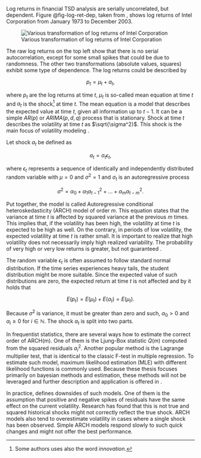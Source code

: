 Log returns in financial TSD analysis are serially uncorrelated, but dependent. Figure @fig-log-ret-dep, taken 
from \parencite[Fig. 3.1]{tsay_analysis_2005}, shows log returns of Intel Corporation from January 1973 to
December 2003.

![Various transformation of log returns of Intel Corporation \parencite{tsay_analysis_2005}](./img/log-ret-dep.png){#fig-log-ret-dep}

The raw log returns on the top left show that there is no serial autocorrelation, except for some small spikes
that could be due to randomness. The other two transformations (absolute values, squares) exhibit some type of
dependence. The log returns could be described by 

$$
p_t = \mu_t + a_t,
$$

where $p_t$ are the log returns at time $t$, $\mu_t$ is so-called mean equation at time $t$ and $a_t$ is the
shock[^shock] at time $t$. The mean equation is a model that describes the expected value at time $t$, given
all information up to $t-1$. It can be a simple $AR(p)$ or $ARIMA(p, d, q)$ process that is stationary. Shock at time
$t$ describes the volatility at time $t$ as $\sqrt{\sigma^2}$. This shock is the main focus of volatility modeling
\parencite[Fig. 3.2]{tsay_analysis_2005}.

[^shock]: Some authors uses also the word *innovation*.

Let shock $a_t$ be defined as

$$
a_t = \sigma_t \epsilon_t,
$$

where $\epsilon_t$ represents a sequence of identically and independently distributed random variable with $\mu = 0$
and $\sigma^2 = 1$ and $\sigma_t$ is an autoregressive process

$$
\sigma^2 = \alpha_0 + \alpha_1 a_{t-1}^2 + \dots + \alpha_m a_{t-m}^2.
$$

Put together, the model is called Autoregressive conditional heteroskedasticity (ARCH) model of order $m$. This equation
states that the variance at time $t$ is affected by squared variance at the previous $m$ times. This implies
that, if the volatility has been high, the volatility at time $t$ is expected to be high as well. On the contrary,
in periods of low volatility, the expected volatility at time $t$ is rather small. It is important to realize
that high volatility does not necessarily imply high realized variability. The probability of very high or very low
returns is greater, but not guaranteed \parencite[Chap. 3.4]{tsay_analysis_2005}.

The random variable $\epsilon_t$ is often assumed to follow standard normal distribution. If the time series
experiences heavy tails, the student distribution might be more suitable. Since the expected value of such 
distributions are zero, the expected return at time $t$ is not affected and by it holds \parencite[Chap. 3.4.1]
{tsay_analysis_2005} that 

$$
E(p_t) = E(\mu_t) + E(a_t) = E(\mu_t).
$$


Because $\sigma^2$ is variance, it must be greater than zero and such, $\alpha_0 > 0$ and $\alpha_i \geq 0$ for 
$i \in \mathbb{N}$. The shock $a_t$ is split into two parts.

In frequentist statistics, there are several ways how to estimate the correct order of ARCH(m). One of them is the 
Ljung-Box statistic $Q(m)$ computed from the squared residuals $a_i^2$. Another popular method is the Lagrange
multiplier test, that is identical to the classic F-test in multiple regression. To estimate such model, maximum
likelihood estimation (MLE) with different likelihood functions is commonly used. Because these thesis focuses 
primarily on bayesian methods and estimation, these methods will not be leveraged and further description and
application is offered in \parencite[Chap. 3]{tsay_analysis_2005}.

In practice, \parencite[Chap. 3.4.2]{tsay_analysis_2005} defines downsides of such models. One of them 
is the assumption that positive and negative spikes of residuals have the same effect on the current volatility.
Research has found that this is not true and squared historical shocks might not correctly reflect the true
shock. ARCH models also tend to overestimate volatility in cases where a single shock has been observed. Simple ARCH
models respond slowly to such quick changes and might not offer the best performance.